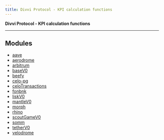 ```yaml
---
title: Divvi Protocol - KPI calculation functions
---
```

**Divvi Protocol - KPI calculation functions**

---
## Modules

- [aave](./aave)
- [aerodrome](./aerodrome)
- [arbitrum](./arbitrum)
- [baseV0](./baseV0)
- [beefy](./beefy)
- [celo-pg](./celo-pg)
- [celoTransactions](./celoTransactions)
- [fonbnk](./fonbnk)
- [liskV0](./liskV0)
- [mantleV0](./mantleV0)
- [morph](./morph)
- [rhino](./rhino)
- [scoutGameV0](./scoutGameV0)
- [somm](./somm)
- [tetherV0](./tetherV0)
- [velodrome](./velodrome)
